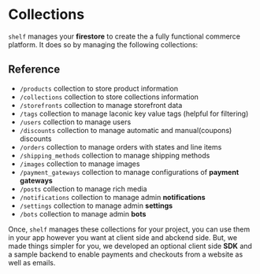 
# Collections

`shelf` manages your **firestore** to create the a fully functional commerce platform.
It does so by managing the following collections:

## Reference

* `/products` collection to store product information
* `/collections` collection to store collections information
* `/storefronts` collection to manage storefront data
* `/tags` collection to manage laconic key value tags (helpful for filtering)
* `/users` collection to manage users
* `/discounts` collection to manage automatic and manual(coupons) discounts
* `/orders` collection to manage orders with states and line items
* `/shipping_methods` collection to manage shipping methods
* `/images` collection to manage images
* `/payment_gateways` collection to manage configurations of **payment gateways**
* `/posts` collection to manage rich media
* `/notifications` collection to manage admin **notifications**
* `/settings` collection to manage admin **settings**
* `/bots` collection to manage admin **bots**

Once, `shelf` manages these collections for your project, you can use them in your app
however you want at client side and abckend side. But, we made things simpler for you,
we developed an optional client side **SDK** and a sample backend to enable payments and
checkouts from a website as well as emails.

